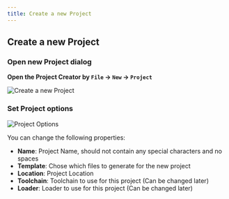 ```yaml
---
title: Create a new Project
---
```


## Create a new Project

### Open new Project dialog

**Open the Project Creator by `File` -> `New` -> `Project`**

![Create a new Project](img/create_new_project.png)

### Set Project options

![Project Options](img/new-project-dialog.png)

You can change the following properties:

- **Name**: Project Name, should not contain any special characters and no spaces
- **Template**: Chose which files to generate for the new project
- **Location**: Project Location
- **Toolchain**: Toolchain to use for this project (Can be changed later)
- **Loader**: Loader to use for this project (Can be changed later)
